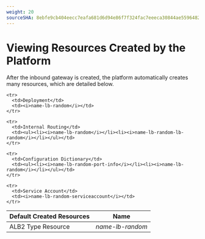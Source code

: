 ```yaml
---
weight: 20
sourceSHA: 8ebfe9cb404eecc7eafa681d6d94e86f7f324fac7eeeca30844ae55964820a2b
---
```


# Viewing Resources Created by the Platform

After the inbound gateway is created, the platform automatically creates many resources, which are detailed below.

<table>
  <thead>
    <tr>
      <th>Default Created Resources</th>
      <th>Name</th>
    </tr>
  </thead>

  <tbody>
    <tr>
      <td>ALB2 Type Resource</td>
      <td><i>name-lb-random</i></td>
    </tr>

    <tr>
      <td>Deployment</td>
      <td><i>name-lb-random</i></td>
    </tr>

    <tr>
      <td>Internal Routing</td>
      <td><ul><li><i>name-lb-random</i></li><li><i>name-lb-random-lb-random</i></li></ul></td>
    </tr>

    <tr>
      <td>Configuration Dictionary</td>
      <td><ul><li><i>name-lb-random-port-info</i></li><li><i>name-lb-random</i></li></ul></td>
    </tr>

    <tr>
      <td>Service Account</td>
      <td><i>name-lb-random-serviceaccount</i></td>
    </tr>
  </tbody>
</table>
